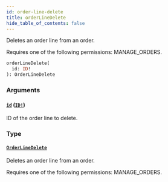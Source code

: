 ```yaml
---
id: order-line-delete
title: orderLineDelete
hide_table_of_contents: false
---
```


Deletes an order line from an order.

Requires one of the following permissions: MANAGE_ORDERS.

```graphql
orderLineDelete(
  id: ID!
): OrderLineDelete
```

### Arguments

#### [`id`](#) ([`ID!`](../../../developer/api-reference/scalars/id))

ID of the order line to delete.

### Type

#### [`OrderLineDelete`](../../../developer/api-reference/objects/order-line-delete)

Deletes an order line from an order.

Requires one of the following permissions: MANAGE_ORDERS.
